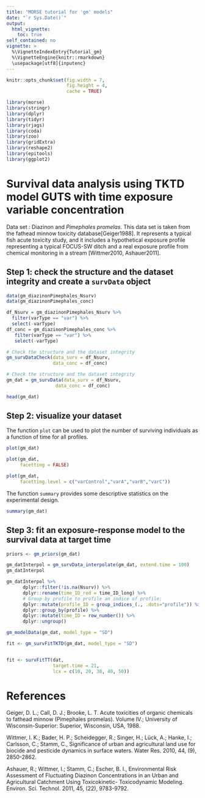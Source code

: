 ```yaml
---
title: "MORSE tutorial for 'gm' models"
date: "`r Sys.Date()`"
output:
  html_vignette:
    toc: true
self_contained: no
vignette: >
  %\VignetteIndexEntry{Tutorial_gm}
  %\VignetteEngine{knitr::rmarkdown}
  \usepackage[utf8]{inputenc}
---
```



```r

knitr::opts_chunk$set(fig.width = 7,
                      fig.height = 4,
                      cache = TRUE)

```



```r
library(morse)
library(stringr)
library(dplyr)
library(tidyr)
library(rjags)
library(coda)
library(zoo)
library(gridExtra)
library(reshape2)
library(epitools)
library(ggplot2)
```

# Survival data analysis using TKTD model GUTS with time exposure variable concentration

Data set : Diazinon and *Pimephales promelas*.
This data set is taken from the fathead minnow toxicity database[Geiger1988]. It represents a typical fish acute
toxicity study, and it includes a hypothetical exposure profile representing a typical FOCUS-SW ditch and a real exposure profile from chemical monitoring in a stream [Wittmer2010, Ashauer2011].


## Step 1: check the structure and the dataset integrity and create a `survData` object

```r
data(gm_diazinonPimephales_Nsurv)
data(gm_diazinonPimephales_conc)
```

```r
df_Nsurv = gm_diazinonPimephales_Nsurv %>%
  filter(varType == "var") %>%
  select(-varType)
df_conc = gm_diazinonPimephales_conc %>%
   filter(varType == "var") %>%
   select(-varType)

# Check the structure and the dataset integrity 
gm_survDataCheck(data_surv = df_Nsurv,
                 data_conc = df_conc)

# Check the structure and the dataset integrity 
gm_dat = gm_survData(data_surv = df_Nsurv,
                  data_conc = df_conc)

head(gm_dat)
```


## Step 2: visualize your dataset

The function `plot` can be used to plot the number of surviving individuals
as a function of time for all profiles.

```r
plot(gm_dat)

plot(gm_dat,
     facetting = FALSE)

plot(gm_dat,
     facetting.level = c("varControl","varA","varB","varC"))
```

The function `summary` provides some descriptive statistics on the experimental design.

```r
summary(gm_dat)
```


## Step 3: fit an exposure-response model to the survival data at target time

```r
priors <- gm_priors(gm_dat) 

gm_datInterpol = gm_survData_interpolate(gm_dat, extend.time = 100)
gm_datInterpol

gm_datInterpol %>%
      dplyr::filter(!is.na(Nsurv)) %>%
      dplyr::rename(time_ID_red = time_ID_long) %>%
      # Group by profile to profile an indice of profile:
      dplyr::mutate(profile_ID = group_indices_(., .dots="profile")) %>%
      dplyr::group_by(profile) %>%
      dplyr::mutate(time_ID = row_number()) %>%
      dplyr::ungroup()

gm_modelData(gm_dat, model_type = "SD")

fit <- gm_survFitTKTD(gm_dat, model_type = "SD")


fit <- survFitTT(dat,
                 target.time = 21,
                 lcx = c(10, 20, 30, 40, 50))

```


# References

Geiger, D. L.; Call, D. J.; Brooke, L. T. Acute toxicities of organic chemicals to fathead minnow
(Pimephales promelas). Volume IV.; University of Wisconsin-Superior: Superior, Wisconsin, USA,
1988.

Wittmer, I. K.; Bader, H. P.; Scheidegger, R.; Singer, H.; Lück, A.; Hanke, I.; Carlsson, C.;
Stamm, C., Significance of urban and agricultural land use for biocide and pesticide dynamics in
surface waters. Water Res. 2010, 44, (9), 2850-2862.

Ashauer, R.; Wittmer, I.; Stamm, C.; Escher, B. I., Environmental Risk Assessment of
Fluctuating Diazinon Concentrations in an Urban and Agricultural Catchment Using Toxicokinetic-
Toxicodynamic Modeling. Environ. Sci. Technol. 2011, 45, (22), 9783-9792.
